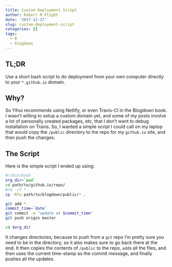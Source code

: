```yaml
---
title: Custom Deployment Script
author: Robert M Flight
date: '2017-12-27'
slug: custom-deployment-script
categories: []
tags:
  - R
  - blogdown
---
```


## TL;DR

Use a short bash script to do deployment from your own computer directly to your
`*.github.io` domain.

## Why?

So Yihui recommends using Netlify, or even Travis-CI in the Blogdown book. I wasn't
willing to setup a custom domain yet, and some of my posts involve a lot of personally
created packages, etc, that I don't want to debug installation on Travis. So, I wanted
a simple script I could call on my laptop that would copy the `/public` directory
to the repo for my `github.io` site, and then push the changes.

## The Script

Here is the simple script I ended up using:

```sh
#!/bin/bash
org_dir=`pwd`
cd path/to/github.io/repo/
#rm -rf *
cp -Rfu path/to/blogdown/public/* .

git add *
commit_time=`date`
git commit -m "update at $commit_time"
git push origin master

cd $org_dir
```

It changes directories, because to push from a `git` repo I'm pretty sure you
need to be in the directory, so it also makes sure to go back there at the end.
It then copies the contents of `/public` to the repo, `add`s all the files, and
then uses the current time-stamp as the commit message, and finally pushes all
the updates.
